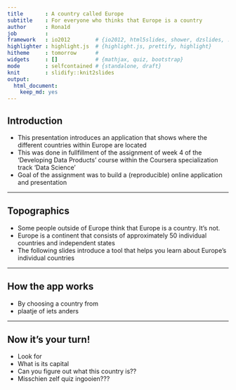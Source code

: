 ```yaml
---
title       : A country called Europe
subtitle    : For everyone who thinks that Europe is a country
author      : Rona1d
job         : 
framework   : io2012        # {io2012, html5slides, shower, dzslides, ...}
highlighter : highlight.js  # {highlight.js, prettify, highlight}
hitheme     : tomorrow      # 
widgets     : []            # {mathjax, quiz, bootstrap}
mode        : selfcontained # {standalone, draft}
knit        : slidify::knit2slides
output: 
  html_document: 
    keep_md: yes
---
```


## Introduction

* This presentation introduces an application that shows where the different countries within Europe are located
* This was done in fullfillment of the assignment of week 4 of the 'Developing Data Products' course within the Coursera specialization track 'Data Science'
* Goal of the assignment was to build a (reproducible) online application and presentation

---

## Topographics

* Some people outside of Europe think that Europe is a country. It's not.
* Europe is a continent that consists of approximately 50 individual countries and independent states
* The following slides introduce a tool that helps you learn about Europe's individual countries

---

## How the app works

* By choosing a country from 
* plaatje of iets anders

---

## Now it's your turn!

* Look for
* What is its capital
* Can you figure out what this country is??
* Misschien zelf quiz ingooien???








